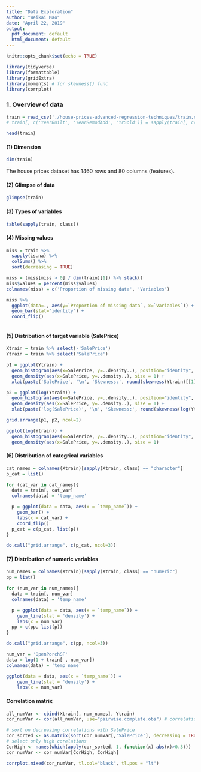 ```yaml
---
title: "Data Exploration"
author: "Weikai Mao"
date: "April 22, 2019"
output:
  pdf_document: default
  html_document: default
---
```


```r
knitr::opts_chunk$set(echo = TRUE)
```

```r
library(tidyverse)
library(formattable)
library(gridExtra)
library(moments) # for skewness() func
library(corrplot)
```

### 1. Overview of data

```r

train = read_csv('./house-prices-advanced-regression-techniques/train.csv') %>% select(-'Id') # delete the unneeded column 'Id'
# train[, c('YearBuilt', 'YearRemodAdd', 'YrSold')] = sapply(train[, c('YearBuilt', 'YearRemodAdd', 'YrSold')], as.character)

head(train)
```

#### (1) Dimension

```r
dim(train)
```

The house prices dataset has 1460 rows and 80 columns (features).  

#### (2) Glimpse of data

```r
glimpse(train)
```

#### (3) Types of variables

```r
table(sapply(train, class))
```

#### (4) Missing values

```r

miss = train %>% 
  sapply(is.na) %>% 
  colSums() %>% 
  sort(decreasing = TRUE)

miss = (miss[miss > 0] / dim(train)[1]) %>% stack()
miss$values = percent(miss$values)
colnames(miss) = c('Proportion of missing data', 'Variables')

miss %>% 
  ggplot(data=., aes(y=`Proportion of missing data`, x=`Variables`)) + 
  geom_bar(stat="identity") +
  coord_flip()
  
```

#### (5) Distribution of target variable (SalePrice)

```r

Xtrain = train %>% select(-'SalePrice')
Ytrain = train %>% select('SalePrice')

p1 = ggplot(Ytrain) + 
  geom_histogram(aes(x=SalePrice, y=..density..), position="identity", bins = 100) + 
  geom_density(aes(x=SalePrice, y=..density..), size = 1) + 
  xlab(paste('SalePrice', '\n', 'Skewness:', round(skewness(Ytrain)[[1]], 4)))

p2 = ggplot(log(Ytrain)) + 
  geom_histogram(aes(x=SalePrice, y=..density..), position="identity", bins = 100) + 
  geom_density(aes(x=SalePrice, y=..density..), size = 1) + 
  xlab(paste('log(SalePrice)', '\n', 'Skewness:', round(skewness(log(Ytrain))[[1]], 4)))

grid.arrange(p1, p2, ncol=2)

```


```r

ggplot(log(Ytrain)) + 
  geom_histogram(aes(x=SalePrice, y=..density..), position="identity", bins = 100) + 
  geom_density(aes(x=SalePrice, y=..density..), size = 1)

```


#### (6) Distribution of categrical variables

```r

cat_names = colnames(Xtrain)[sapply(Xtrain, class) == "character"]
p_cat = list()

for (cat_var in cat_names){
  data = train[, cat_var]
  colnames(data) = 'temp_name'

  p = ggplot(data = data, aes(x = `temp_name`)) + 
    geom_bar() + 
    labs(x = cat_var) +
    coord_flip()
  p_cat = c(p_cat, list(p))
}

do.call("grid.arrange", c(p_cat, ncol=3))

```

#### (7) Distribution of numeric variables

```r

num_names = colnames(Xtrain)[sapply(Xtrain, class) == "numeric"]
pp = list()

for (num_var in num_names){
  data = train[, num_var]
  colnames(data) = 'temp_name'

  p = ggplot(data = data, aes(x = `temp_name`)) + 
    geom_line(stat = 'density') +
    labs(x = num_var)
  pp = c(pp, list(p))
}

do.call("grid.arrange", c(pp, ncol=3))

```

```r
num_var = 'OpenPorchSF'
data = log(1 + train[ , num_var])
colnames(data) = 'temp_name'

ggplot(data = data, aes(x = `temp_name`)) + 
    geom_line(stat = 'density') +
    labs(x = num_var)
```

#### Correlation matrix

```r

all_numVar <- cbind(Xtrain[, num_names], Ytrain)
cor_numVar <- cor(all_numVar, use="pairwise.complete.obs") # correlations of all numeric variables

# sort on decreasing correlations with SalePrice      
cor_sorted <- as.matrix(sort(cor_numVar[,'SalePrice'], decreasing = TRUE))
# select only high corelations
CorHigh <- names(which(apply(cor_sorted, 1, function(x) abs(x)>0.3)))
cor_numVar <- cor_numVar[CorHigh, CorHigh]

corrplot.mixed(cor_numVar, tl.col="black", tl.pos = "lt")

```